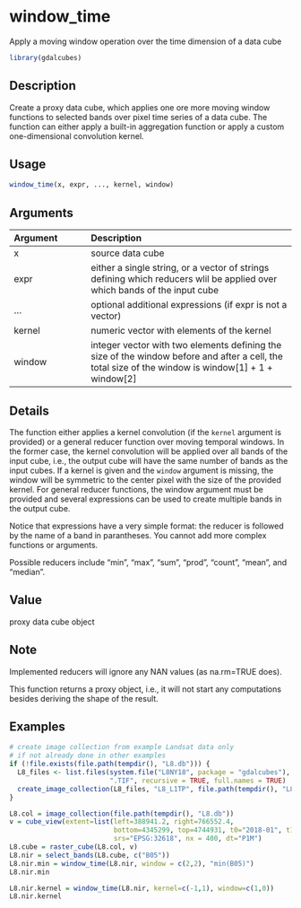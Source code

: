 # window_time

Apply a moving window operation over the time dimension of a data cube



```r
library(gdalcubes)
```

## Description

Create a proxy data cube, which applies one ore more moving window functions to selected bands over pixel time series of a data cube.
The function can either apply a built-in aggregation function or apply a custom one-dimensional 
convolution kernel.


## Usage


```r
window_time(x, expr, ..., kernel, window)

```


## Arguments

| Argument    | Description                       |
|:------------|:----------------------------------|
| x | source data cube |
| expr | either a single string, or a vector of strings defining which reducers wlil be applied over which bands of the input cube |
| ... | optional additional expressions (if expr is not a vector) |
| kernel | numeric vector with elements of the kernel |
| window | integer vector with two elements defining the size of the window before and after a cell, the total size of the window is window[1] + 1 + window[2] |


## Details

The function either applies a kernel convolution (if the `kernel` argument is provided) or a general reducer function 
over moving temporal windows. In the former case, the kernel convolution will be applied over all bands of the input 
cube, i.e., the output cube will have the same number of bands as the input cubes. If a kernel is given and the `window` argument is missing, 
the window will be symmetric to the center pixel with the size of the provided kernel. For general reducer functions, the window argument must be provided and
several expressions can be used to create multiple bands in the output cube.

Notice that expressions have a very simple format: the reducer is followed by the name of a band in parantheses. You cannot add
more complex functions or arguments.

Possible reducers include "min", "max", "sum", "prod", "count", "mean", and "median".


## Value

proxy data cube object


## Note

Implemented reducers will ignore any NAN values (as na.rm=TRUE does).

This function returns a proxy object, i.e., it will not start any computations besides deriving the shape of the result.


## Examples


```r
# create image collection from example Landsat data only 
# if not already done in other examples
if (!file.exists(file.path(tempdir(), "L8.db"))) {
  L8_files <- list.files(system.file("L8NY18", package = "gdalcubes"),
                         ".TIF", recursive = TRUE, full.names = TRUE)
  create_image_collection(L8_files, "L8_L1TP", file.path(tempdir(), "L8.db"), quiet = TRUE) 
}

L8.col = image_collection(file.path(tempdir(), "L8.db"))
v = cube_view(extent=list(left=388941.2, right=766552.4, 
                          bottom=4345299, top=4744931, t0="2018-01", t1="2018-07"),
                          srs="EPSG:32618", nx = 400, dt="P1M")
L8.cube = raster_cube(L8.col, v) 
L8.nir = select_bands(L8.cube, c("B05"))
L8.nir.min = window_time(L8.nir, window = c(2,2), "min(B05)")  
L8.nir.min

L8.nir.kernel = window_time(L8.nir, kernel=c(-1,1), window=c(1,0))  
L8.nir.kernel
```


